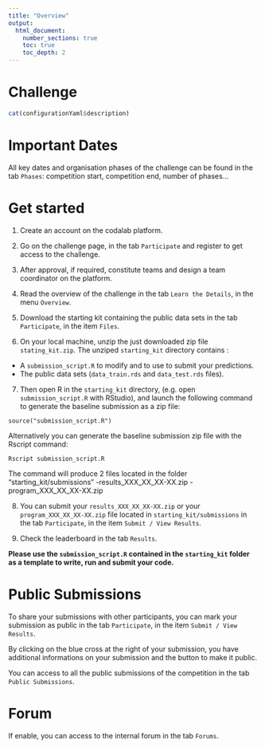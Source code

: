 ```yaml
---
title: "Overview"
output:
  html_document:
    number_sections: true
    toc: true
    toc_depth: 2
---
```


# Challenge

```r
cat(configurationYaml$description)
```

# Important Dates

All key dates and organisation phases of the challenge can be found in the tab `Phases`: competition start, competition end, number of phases... 

# Get started

1. Create an account on the codalab platform.

2. Go on the challenge page, in the tab `Participate` and register to get access to the challenge.

3. After approval, if required, constitute teams and design a team coordinator on the platform.

4. Read the overview of the challenge in the tab `Learn the Details`, in the menu `Overview`.

5. Download the starting kit containing the public data sets in the tab `Participate`, in the item `Files`.

6. On your local machine, unzip the just downloaded zip file `stating_kit.zip`. 
The unziped `starting_kit` directory contains :
- A `submission_script.R` to modify and to use to submit your predictions.
- The public data sets (`data_train.rds` and `data_test.rds` files).

7. Then open R in the `starting_kit` directory, (e.g. open `submission_script.R` with RStudio), and launch the following command to generate the baseline submission as a zip file:

```
source("submission_script.R")
```

Alternatively you can generate the baseline submission zip file with the Rscript command: 

```
Rscript submission_script.R
```
The command will produce 2 files located in the folder "starting_kit/submissions"
-results_XXX_XX_XX-XX.zip
-program_XXX_XX_XX-XX.zip


8. You can submit your `results_XXX_XX_XX-XX.zip` or your `program_XXX_XX_XX-XX.zip` file located in `starting_kit/submissions` in the tab `Participate`, in the item `Submit / View Results`.

9. Check the leaderboard in the tab `Results`.

**Please use the `submission_script.R` contained in the `starting_kit` folder as a template to write, run and submit your code.**

# Public Submissions

To share your submissions with other participants, you can mark your submission as public in the tab `Participate`, in the item `Submit / View Results`.

By clicking on the blue cross at the right of your submission, you have additional informations on your submission and the button to make it public.

You can access to all the public submissions of the competition in the tab `Public Submissions`.

# Forum

If enable, you can access to the internal forum in the tab `Forums`.

